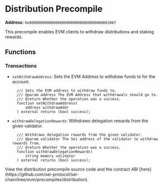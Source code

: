 
# Distribution Precompile

**Address**: `0x0000000000000000000000000000000000001007`

This precompile enables EVM clients to withdraw distributions and staking rewards.

## Functions

### Transactions
- `setWithdrawAddress`: Sets the EVM Address to withdraw funds to for the account.
  ```solidity
    /// Sets the EVM address to withdraw funds to.
    /// @param address The EVM Address that withdrawals should go to.
    /// @return Whether the operation was a success.
    function setWithdrawAddress(
        address withdrawAddr
    ) external returns (bool success);
  ```

- `withdrawDelegationRewards`: Withdraws delegation rewards from the given validator.
  ```solidity
    /// Withdraws delegation rewards from the given validator.
    /// @param validator The Sei address of the validator to withdraw rewards from.
    /// @return Whether the operation was a success.
    function withdrawDelegationRewards(
        string memory validator
    ) external returns (bool success);
  ```

<Callout type="info">
  View the distribution precompile source code and the contract ABI
  [here](https://github.com/sei-protocol/sei-chain/tree/evm/precompiles/distribution).
</Callout>
